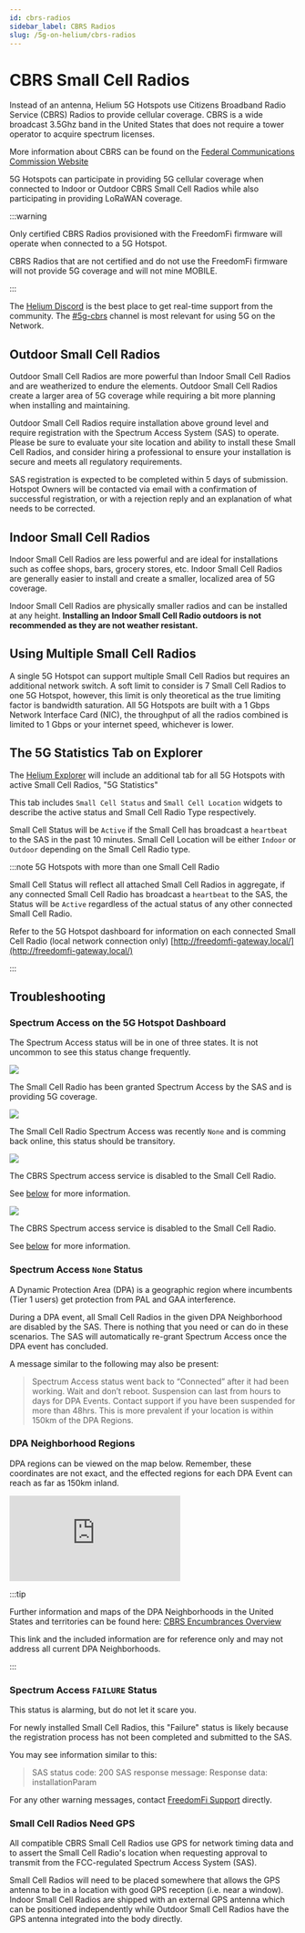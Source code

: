 ```yaml
---
id: cbrs-radios
sidebar_label: CBRS Radios
slug: /5g-on-helium/cbrs-radios
---
```



# CBRS Small Cell Radios

Instead of an antenna, Helium 5G Hotspots use Citizens Broadband Radio Service (CBRS) Radios to
provide cellular coverage. CBRS is a wide broadcast 3.5Ghz band in the United States that does not
require a tower operator to acquire spectrum licenses.

More information about CBRS can be found on the
[Federal Communications Commission Website](https://www.fcc.gov/35-ghz-band-overview)

5G Hotspots can participate in providing 5G cellular coverage when connected to Indoor or Outdoor
CBRS Small Cell Radios while also participating in providing LoRaWAN coverage.

:::warning

Only certified CBRS Radios provisioned with the FreedomFi firmware will operate when connected to a
5G Hotspot.

CBRS Radios that are not certified and do not use the FreedomFi firmware will not provide 5G
coverage and will not mine MOBILE.

:::

The [Helium Discord](https://discord.gg/helium) is the best place to get real-time support from the
community. The [#5g-cbrs](discord://discord.com/channels/404106811252408320/836735476659912754)
channel is most relevant for using 5G on the Network.

## Outdoor Small Cell Radios

Outdoor Small Cell Radios are more powerful than Indoor Small Cell Radios and are weatherized to
endure the elements. Outdoor Small Cell Radios create a larger area of 5G coverage while requiring a
bit more planning when installing and maintaining.

Outdoor Small Cell Radios require installation above ground level and require registration with the
Spectrum Access System (SAS) to operate. Please be sure to evaluate your site location and ability
to install these Small Cell Radios, and consider hiring a professional to ensure your installation
is secure and meets all regulatory requirements.

SAS registration is expected to be completed within 5 days of submission. Hotspot Owners will be
contacted via email with a confirmation of successful registration, or with a rejection reply and an
explanation of what needs to be corrected.

## Indoor Small Cell Radios

Indoor Small Cell Radios are less powerful and are ideal for installations such as coffee shops,
bars, grocery stores, etc. Indoor Small Cell Radios are generally easier to install and create a
smaller, localized area of 5G coverage.

Indoor Small Cell Radios are physically smaller radios and can be installed at any height.
**Installing an Indoor Small Cell Radio outdoors is not recommended as they are not weather
resistant.**

## Using Multiple Small Cell Radios

A single 5G Hotspot can support multiple Small Cell Radios but requires an additional network
switch. A soft limit to consider is 7 Small Cell Radios to one 5G Hotspot, however, this limit is
only theoretical as the true limiting factor is bandwidth saturation. All 5G Hotspots are built with
a 1 Gbps Network Interface Card (NIC), the throughput of all the radios combined is limited to 1
Gbps or your internet speed, whichever is lower.

## The 5G Statistics Tab on Explorer

The [Helium Explorer](https://explorer.helium.com/) will include an additional tab for all 5G
Hotspots with active Small Cell Radios, "5G Statistics"

This tab includes `Small Cell Status` and `Small Cell Location` widgets to describe the active
status and Small Cell Radio Type respectively.

Small Cell Status will be `Active` if the Small Cell has broadcast a `heartbeat` to the SAS in the
past 10 minutes. Small Cell Location will be either `Indoor` or `Outdoor` depending on the Small
Cell Radio type.

:::note 5G Hotspots with more than one Small Cell Radio

Small Cell Status will reflect all attached Small Cell Radios in aggregate, if any connected Small
Cell Radio has broadcast a `heartbeat` to the SAS, the Status will be `Active` regardless of the
actual status of any other connected Small Cell Radio.

Refer to the 5G Hotspot dashboard for information on each connected Small Cell Radio (local network
connection only) [http://freedomfi-gateway.local/](http://freedomfi-gateway.local/)

:::

## Troubleshooting

### Spectrum Access on the 5G Hotspot Dashboard

The Spectrum Access status will be in one of three states. It is not uncommon to see this status
change frequently.

<div class="container" style={{ padding: 0, paddingTop: 0 }}>
  <div class="row">
    <div class="col col--3" style={{ marginBottom: 0 }}>
      <img className="homeicon" src={useBaseUrl('img/5g-on-helium/sas-success-small.png')} />
      <p>
        The Small Cell Radio has been granted Spectrum Access by the SAS and is providing 5G
        coverage.
      </p>
    </div>
    <div class="col col--3" style={{ marginBottom: 0 }}>
      <img className="homeicon" src={useBaseUrl('img/5g-on-helium/sas-connected-small.png')} />
      <p>
        The Small Cell Radio Spectrum Access was recently <code>None</code> and is comming back
        online, this status should be transitory.
      </p>
    </div>
    <div class="col col--3" style={{ marginBottom: 0 }}>
      <img className="homeicon" src={useBaseUrl('img/5g-on-helium/sas-none-small.png')} />
      <p>The CBRS Spectrum access service is disabled to the Small Cell Radio. </p>
      <p>
        See <a href="./cbrs-radios#spectrum-access-none-status">below</a> for more information.
      </p>
    </div>
    <div class="col col--3" style={{ marginBottom: 0 }}>
      <img className="homeicon" src={useBaseUrl('img/5g-on-helium/sas-failure-small.png')} />
      <p>The CBRS Spectrum access service is disabled to the Small Cell Radio. </p>
      <p>
        See <a href="./cbrs-radios#spectrum-access-failure-status">below</a> for more information.
      </p>
    </div>
  </div>
</div>

### Spectrum Access `None` Status

A Dynamic Protection Area (DPA) is a geographic region where incumbents (Tier 1 users) get
protection from PAL and GAA interference.

During a DPA event, all Small Cell Radios in the given DPA Neighborhood are disabled by the SAS.
There is nothing that you need or can do in these scenarios. The SAS will automatically re-grant
Spectrum Access once the DPA event has concluded.

A message similar to the following may also be present:

> Spectrum Access status went back to “Connected” after it had been working. Wait and don’t reboot.
> Suspension can last from hours to days for DPA Events. Contact support if you have been suspended
> for more than 48hrs. This is more prevalent if your location is within 150km of the DPA Regions.

### DPA Neighborhood Regions

DPA regions can be viewed on the map below. Remember, these coordinates are not exact, and the
effected regions for each DPA Event can reach as far as 150km inland.

<div class="maps_iframe">
  <iframe
    src="https://www.google.com/maps/d/embed?mid=12A0vLwlriEfcX98azV1nJbHIs2OPwO4&hl=en&ehbc=2E312F"
    frameborder="0"
  ></iframe>
</div>

:::tip

Further information and maps of the DPA Neighborhoods in the United States and territories can be
found here:
[CBRS Encumbrances Overview](https://winnf.memberclicks.net/assets/work_products/WINNF-20-IN-0065r1%20CBRS%20Encumbrances%20Overview.pdf)

This link and the included information are for reference only and may not address all current DPA
Neighborhoods.

:::

### Spectrum Access `FAILURE` Status

This status is alarming, but do not let it scare you.

For newly installed Small Cell Radios, this "Failure" status is likely because the registration
process has not been completed and submitted to the SAS.

You may see information similar to this:

> SAS status code: 200 SAS response message: Response data: installationParam

For any other warning messages, contact [FreedomFi Support](https://freedomfi.com/contact-us/)
directly.

### Small Cell Radios Need GPS

All compatible CBRS Small Cell Radios use GPS for network timing data and to assert the Small Cell
Radio's location when requesting approval to transmit from the FCC-regulated Spectrum Access System
(SAS).

Small Cell Radios will need to be placed somewhere that allows the GPS antenna to be in a location
with good GPS reception (i.e. near a window). Indoor Small Cell Radios are shipped with an external
GPS antenna which can be positioned independently while Outdoor Small Cell Radios have the GPS
antenna integrated into the body directly.
